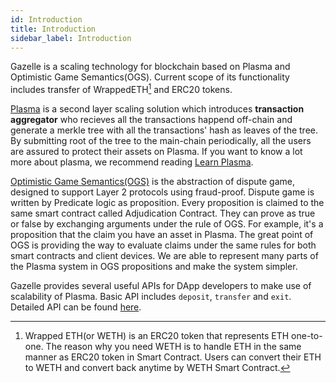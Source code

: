 ```yaml
---
id: Introduction
title: Introduction
sidebar_label: Introduction
---
```


Gazelle is a scaling technology for blockchain based on Plasma and Optimistic Game Semantics(OGS). Current scope of its functionality includes transfer of WrappedETH[^1] and ERC20 tokens.

<a href="https://www.plasma.io/plasma.pdf" target="_blank" rel="noopener">Plasma</a> is a second layer scaling solution which introduces **transaction aggregator** who recieves all the transactions happend off-chain and generate a merkle tree with all the transactions' hash as leaves of the tree. By submitting root of the tree to the main-chain periodically, all the users are assured to protect their assets on Plasma. If you want to know a lot more about plasma, we recommend reading [Learn Plasma](https://www.learnplasma.org/en/).

[Optimistic Game Semantics(OGS)](https://plasma.group/optimistic-game-semantics.pdf) is the abstraction of dispute game, designed to support Layer 2 protocols using fraud-proof.
Dispute game is written by Predicate logic as proposition.
Every proposition is claimed to the same smart contract called Adjudication Contract.
They can prove as true or false by exchanging arguments under the rule of OGS.
For example, it's a proposition that the claim you have an asset in Plasma.
The great point of OGS is providing the way to evaluate claims under the same rules for both smart contracts and client devices.
We are able to represent many parts of the Plasma system in OGS propositions and make the system simpler.

<!-- TODO: where do we put the link to Plasma? -->

Gazelle provides several useful APIs for DApp developers to make use of scalability of Plasma. Basic API includes `deposit`, `transfer` and `exit`. Detailed API can be found [here](api/Plasma_Light_Client).

[^1]: Wrapped ETH(or WETH) is an ERC20 token that represents ETH one-to-one. The reason why you need WETH is to handle ETH in the same manner as ERC20 token in Smart Contract. Users can convert their ETH to WETH and convert back anytime by WETH Smart Contract.
